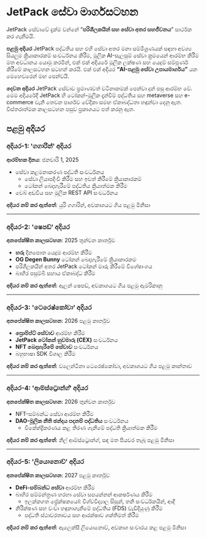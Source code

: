 # JetPack සේවා මාර්ගසටහන

JetPack සේවාවේ දැක්ම වන්නේ “**පරිශීලකයින් සහ සේවා අතර සහජීවනය**” සාර්ථක කර ගැනීමයි.

**පළමු අදියර** JetPack පද්ධතිය සහ එහි සේවා අතර මනා සම්මිශ්‍රණයක් සඳහා අවශ්‍ය සියලුම ක්‍රියාකාරකම් සංවර්ධනය කිරීම, මූලික AI-සැලසුම් සේවා ක්‍රමයෙන් ආරම්භ කිරීම මත අවධානය යොමු කරමින්, එක් එක් අදියරේ මූලික ලක්ෂණ සහ යෙදුම් සම්පූර්ණ කිරීමේ කාලසටහන සටහන් කරයි. එක් එක් අදියර **“AI-පළමු සේවා උපායමාර්ගය”** යන මෙහෙවරෙන් මඟ පෙන්වයි.

**දෙවන අදියර** JetPack සේවාව ප්‍රමාණවත් වටිනාකමක් පෙන්වා දුන් පසු ආරම්භ වේ. මෙම අදියරේදී JetPack හි ටෝකන්-මූලික දැන්වීම් පද්ධතිය සහ metaverse සහ e-commerce වැනි තෙවන පාර්ශව වේදිකා සමඟ ඒකාබද්ධතා හඳුන්වා දෙනු ඇත. විස්තරාත්මක කාලසටහන පසුව ප්‍රකාශයට පත් කරනු ඇත.


## පළමු අදියර

### **අදියර-1: 'ගගාරින්' අදියර**
**ආරම්භක දිනය**: ජනවාරි 1, 2025

- සේවා කළමනාකරණ පද්ධති සංවර්ධනය
  - සේවා ලියාපදිංචි කිරීම සහ ඉවත් කිරීමේ ක්‍රියාකාරකම්
  - ටෝකන් බෙදාහැරීමේ පද්ධතිය ක්‍රියාත්මක කිරීම
- වෙබ් අඩවිය සහ මූලික REST API සංවර්ධනය

**අදියර නම් කර ඇත්තේ**: යුරි ගගාරින්, අවකාශයට ගිය පළමු මිනිසා

---

### **අදියර-2: 'ෂෙපඩ්' අදියර**
**අනපේක්ෂිත කාලසටහන**: 2025 තුන්වන කාර්තුව

- **හරු** දිනපොත යෙදුම ආරම්භ කිරීම
- **OG Degen Bunny** ටෝකන් බෙදාහැරීමේ ක්‍රියාකාරකම
- පරිශීලකයින් අතර JetPack ටෝකන් මාරු කිරීමේ විශේෂාංගය
- බාහිර පසුම්බි සහාය ඒකාබද්ධ කිරීම

**අදියර නම් කර ඇත්තේ**: ඇලන් ෂෙපඩ්, අවකාශයට ගිය පළමු ඇමරිකානු

---

### **අදියර-3: 'ටෙරෙෂ්කෝවා' අදියර**
**අනපේක්ෂිත කාලසටහන**: 2026 පළමු කාර්තුව

- **ප්‍රොම්ප්ට් සේවාව** ආරම්භ කිරීම
- **JetPack ටෝකන් හුවමාරු (CEX)** සංවර්ධනය
- **NFT බෙදාහැරීමේ සේවාව** සංවර්ධනය
- බහුභාෂා SDK විශාල කිරීම

**අදියර නම් කර ඇත්තේ**: වලෙන්ටීනා ටෙරෙෂ්කෝවා, අවකාශයට ගිය පළමු කාන්තාව

---

### **අදියර-4: 'ආම්ස්ට්‍රොන්ග්' අදියර**
**අනපේක්ෂිත කාලසටහන**: 2026 තුන්වන කාර්තුව

- NFT-සම්බන්ධ සේවා ආරම්භ කිරීම
- **DAO-මූලික නීති ඡන්දය පදනම් පද්ධතිය** සංවර්ධනය
  - විකේන්ද්‍රීකරණය කළ තීරණ ගැනීමේ පද්ධති ක්‍රියාත්මක කිරීම

**අදියර නම් කර ඇත්තේ**: නිල් ආම්ස්ට්‍රොන්ග්, සඳ මත පියවර තැබූ පළමු මිනිසා

---

### **අදියර-5: 'ලියොනොව්' අදියර**
**අනපේක්ෂිත කාලසටහන**: 2027 පළමු කාර්තුව

- **DeFi-සම්බන්ධ සේවා** ආරම්භ කිරීම
- බාහිර සම්මන්ත්‍රණ හරහා සේවා සපයන්නන් ආකර්ෂණය කිරීම
  - ඉලක්කගත ප්‍රේක්ෂකයෝ: විශ්වවිද්‍යාල සිසුන්, තනි සංවර්ධකයින්, ආදී
- නිරීක්ෂණ සහ වංචා හඳුනාගැනීමේ පද්ධතිය (FDS) වැඩිදියුණු කිරීම
  - පද්ධති ස්ථාවරතාවය සහ ආරක්ෂාව ශක්තිමත් කිරීම

**අදියර නම් කර ඇත්තේ**: ඇලෙක්සී ලියොනොව්, අවකාශ සංචාරය කළ පළමු මිනිසා